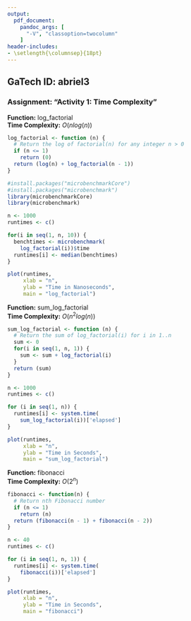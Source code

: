 ```yaml
---
output: 
  pdf_document:
    pandoc_args: [
      "-V", "classoption=twocolumn"
    ]
header-includes:
- \setlength{\columnsep}{18pt}
---
```


## GaTech ID: abriel3  
### Assignment: "Activity 1: Time Complexity"  

**Function:** log_factorial  
**Time Complexity:** $O(nlog(n))$  

```r
log_factorial <- function (n) {
  # Return the log of factorial(n) for any integer n > 0
  if (n <= 1)
    return (0)
  return (log(n) + log_factorial(n - 1))
}
```
```r
#install.packages("microbenchmarkCore")
#install.packages("microbenchmark")
library(microbenchmarkCore)
library(microbenchmark)

n <- 1000
runtimes <- c()

for(i in seq(1, n, 10)) { 
  benchtimes <- microbenchmark(
    log_factorial(i))$time
  runtimes[i] <- median(benchtimes)
}

plot(runtimes, 
     xlab = "n", 
     ylab = "Time in Nanoseconds", 
     main = "log_factorial")
```  

**Function:** sum_log_factorial  
**Time Complexity:** $O(n^2 log(n))$  

```r
sum_log_factorial <- function (n) {
  # Return the sum of log_factorial(i) for i in 1..n
  sum <- 0
  for(i in seq(1, n, 1)) {
    sum <- sum + log_factorial(i)
  }
  return (sum)
}
```
```r
n <- 1000
runtimes <- c()

for (i in seq(1, n)) {
  runtimes[i] <- system.time(
    sum_log_factorial(i))['elapsed']
}

plot(runtimes, 
     xlab = "n", 
     ylab = "Time in Seconds", 
     main = "sum_log_factorial")
```  

**Function:** fibonacci  
**Time Complexity:** $O(2^n)$  

```r
fibonacci <- function(n) {
  # Return nth Fibonacci number
  if (n <= 1)
    return (n)
  return (fibonacci(n - 1) + fibonacci(n - 2))
}
```
```r
n <- 40
runtimes <- c()

for (i in seq(1, n, 1)) {
  runtimes[i] <- system.time(
    fibonacci(i))['elapsed']
}

plot(runtimes, 
     xlab = "n", 
     ylab = "Time in Seconds", 
     main = "fibonacci")
```
